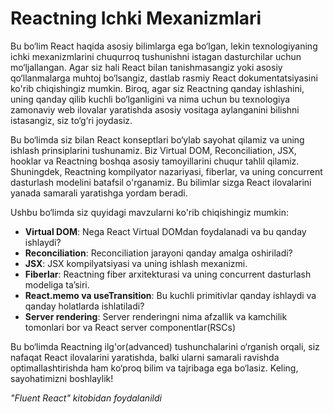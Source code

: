 # Reactning Ichki Mexanizmlari

Bu bo‘lim React haqida asosiy bilimlarga ega bo‘lgan, lekin texnologiyaning ichki mexanizmlarini chuqurroq tushunishni istagan dasturchilar uchun mo‘ljallangan. Agar siz hali React bilan tanishmasangiz yoki asosiy qo‘llanmalarga muhtoj bo‘lsangiz, dastlab rasmiy React dokumentatsiyasini ko'rib chiqishingiz mumkin. Biroq, agar siz Reactning qanday ishlashini, uning qanday qilib kuchli bo‘lganligini va nima uchun bu texnologiya zamonaviy web ilovalar yaratishda asosiy vositaga aylanganini bilishni istasangiz, siz to‘g‘ri joydasiz.

Bu bo‘limda siz bilan React konseptlari bo‘ylab sayohat qilamiz va uning ishlash prinsiplarini tushunamiz. Biz Virtual DOM, Reconciliation, JSX, hooklar va Reactning boshqa asosiy tamoyillarini chuqur tahlil qilamiz. Shuningdek, Reactning kompilyator nazariyasi, fiberlar, va uning concurrent dasturlash modelini batafsil o'rganamiz. Bu bilimlar sizga React ilovalarini yanada samarali yaratishga yordam beradi.

Ushbu bo‘limda siz quyidagi mavzularni ko'rib chiqishingiz mumkin:

- **Virtual DOM**: Nega React Virtual DOMdan foydalanadi va bu qanday ishlaydi?
- **Reconciliation**: Reconciliation jarayoni qanday amalga oshiriladi?
- **JSX**: JSX kompilyatsiyasi va uning ishlash mexanizmi.
- **Fiberlar**: Reactning fiber arxitekturasi va uning concurrent dasturlash modeliga ta’siri.
- **React.memo va useTransition**: Bu kuchli primitivlar qanday ishlaydi va qanday holatlarda ishlatiladi?
- **Server rendering**: Server renderingni nima afzallik va kamchilik tomonlari bor va React server componentlar(RSCs)

Bu bo‘limda Reactning ilg'or(advanced) tushunchalarini o‘rganish orqali, siz nafaqat React ilovalarini yaratishda, balki ularni samarali ravishda optimallashtirishda ham ko‘proq bilim va tajribaga ega bo‘lasiz. Keling, sayohatimizni boshlaylik!

*"Fluent React" kitobidan foydalanildi*